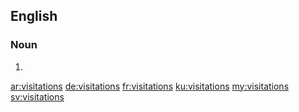 ==English==

===Noun===
{{head|en}}

# {{plural of|visitation}}

[[ar:visitations]]
[[de:visitations]]
[[fr:visitations]]
[[ku:visitations]]
[[my:visitations]]
[[sv:visitations]]